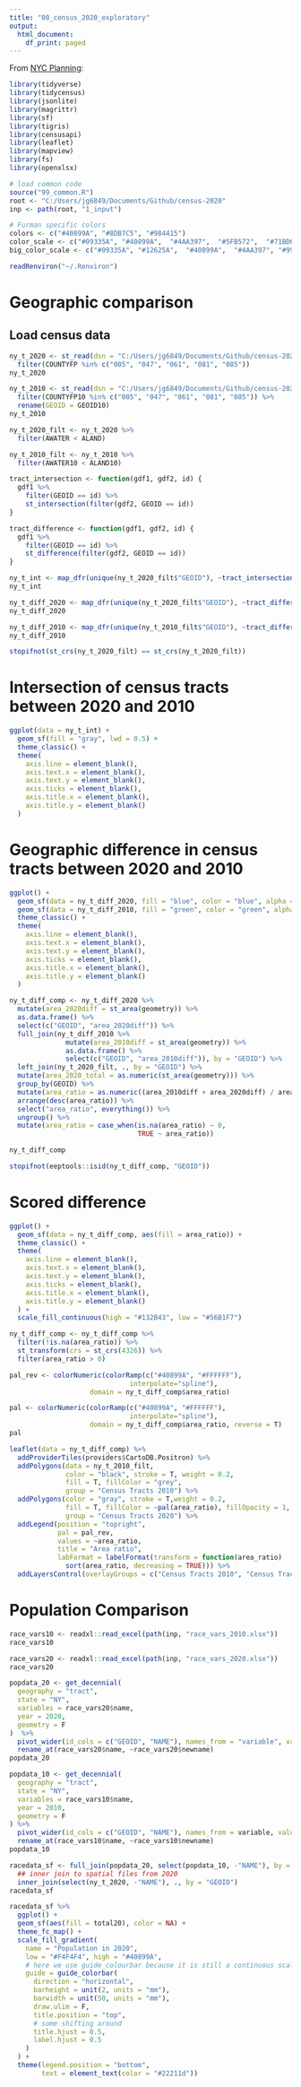 ```yaml
---
title: "00_census_2020_exploratory"
output:
  html_document:
    df_print: paged
---
```


From [NYC Planning](https://www1.nyc.gov/site/planning/planning-level/nyc-population/2020-census.page): 
```r
library(tidyverse)
library(tidycensus)
library(jsonlite)
library(magrittr)
library(sf)
library(tigris)
library(censusapi)
library(leaflet)
library(mapview)
library(fs)
library(openxlsx)

# load common code
source("99_common.R")
root <- "C:/Users/jg6849/Documents/Github/census-2020"
inp <- path(root, "1_input")

# Furman specific colors
colors <- c("#40899A", "#8DB7C5", "#984415")
color_scale <- c("#09335A",	"#40899A",	"#4AA397",	"#5FB572",	"#71BD69",	"#96C475",	"#D3CF8C",	"#D9C199")
big_color_scale <- c("#09335A",	"#12625A",	"#40899A",	"#4AA397", "#99C168",	"#BFC871",	"#CEBA7B", "#D3CF8C",	"#D9C199")

readRenviron("~/.Renviron")

```
# Geographic comparison
## Load census data
```r
ny_t_2020 <- st_read(dsn = "C:/Users/jg6849/Documents/Github/census-2020/data/tl_2020_36_tract/tl_2020_36_tract.shp") %>% 
  filter(COUNTYFP %in% c("005", "047", "061", "081", "085"))
ny_t_2020 

ny_t_2010 <- st_read(dsn = "C:/Users/jg6849/Documents/Github/census-2020/data/tl_2010_36_tract10/tl_2010_36_tract10.shp") %>% 
  filter(COUNTYFP10 %in% c("005", "047", "061", "081", "085")) %>% 
  rename(GEOID = GEOID10)
ny_t_2010
```
```r
ny_t_2020_filt <- ny_t_2020 %>%
  filter(AWATER < ALAND)

ny_t_2010_filt <- ny_t_2010 %>%
  filter(AWATER10 < ALAND10)

tract_intersection <- function(gdf1, gdf2, id) {
  gdf1 %>%
    filter(GEOID == id) %>%
    st_intersection(filter(gdf2, GEOID == id))
}

tract_difference <- function(gdf1, gdf2, id) {
  gdf1 %>%
    filter(GEOID == id) %>%
    st_difference(filter(gdf2, GEOID == id))
}

ny_t_int <- map_dfr(unique(ny_t_2020_filt$"GEOID"), ~tract_intersection(ny_t_2020_filt, ny_t_2010_filt, .))
ny_t_int

ny_t_diff_2020 <- map_dfr(unique(ny_t_2020_filt$"GEOID"), ~tract_difference(ny_t_2020_filt, ny_t_2010_filt, .))
ny_t_diff_2020

ny_t_diff_2010 <- map_dfr(unique(ny_t_2010_filt$"GEOID"), ~tract_difference(ny_t_2010_filt, ny_t_2020_filt, .))
ny_t_diff_2010

stopifnot(st_crs(ny_t_2020_filt) == st_crs(ny_t_2020_filt))
```

# Intersection of census tracts between 2020 and 2010
```r
ggplot(data = ny_t_int) +
  geom_sf(fill = "gray", lwd = 0.5) +
  theme_classic() +
  theme(
    axis.line = element_blank(),
    axis.text.x = element_blank(),
    axis.text.y = element_blank(), 
    axis.ticks = element_blank(),
    axis.title.x = element_blank(),
    axis.title.y = element_blank()
  )
```

# Geographic difference in census tracts between 2020 and 2010
```r
ggplot() +
  geom_sf(data = ny_t_diff_2020, fill = "blue", color = "blue", alpha = 0.5) +
  geom_sf(data = ny_t_diff_2010, fill = "green", color = "green", alpha = 0.5) +
  theme_classic() +
  theme(
    axis.line = element_blank(),
    axis.text.x = element_blank(),
    axis.text.y = element_blank(), 
    axis.ticks = element_blank(),
    axis.title.x = element_blank(),
    axis.title.y = element_blank()
  )
```

```r
ny_t_diff_comp <- ny_t_diff_2020 %>% 
  mutate(area_2020diff = st_area(geometry)) %>% 
  as.data.frame() %>% 
  select(c("GEOID", "area_2020diff")) %>% 
  full_join(ny_t_diff_2010 %>% 
              mutate(area_2010diff = st_area(geometry)) %>% 
              as.data.frame() %>% 
              select(c("GEOID", "area_2010diff")), by = "GEOID") %>% 
  left_join(ny_t_2020_filt, ., by = "GEOID") %>% 
  mutate(area_2020_total = as.numeric(st_area(geometry))) %>% 
  group_by(GEOID) %>% 
  mutate(area_ratio = as.numeric((area_2010diff + area_2020diff) / area_2020_total)) %>% 
  arrange(desc(area_ratio)) %>% 
  select("area_ratio", everything()) %>% 
  ungroup() %>% 
  mutate(area_ratio = case_when(is.na(area_ratio) ~ 0,
                                TRUE ~ area_ratio))

ny_t_diff_comp

stopifnot(eeptools::isid(ny_t_diff_comp, "GEOID"))
```

# Scored difference
```r
ggplot() +
  geom_sf(data = ny_t_diff_comp, aes(fill = area_ratio)) +
  theme_classic() +
  theme(
    axis.line = element_blank(),
    axis.text.x = element_blank(),
    axis.text.y = element_blank(), 
    axis.ticks = element_blank(),
    axis.title.x = element_blank(),
    axis.title.y = element_blank()
  ) +
  scale_fill_continuous(high = "#132B43", low = "#56B1F7")
```
```r
ny_t_diff_comp <- ny_t_diff_comp %>% 
  filter(!is.na(area_ratio)) %>% 
  st_transform(crs = st_crs(4326)) %>% 
  filter(area_ratio > 0)

pal_rev <- colorNumeric(colorRamp(c("#40899A", "#FFFFFF"), 
                              interpolate="spline"), 
                    domain = ny_t_diff_comp$area_ratio)

pal <- colorNumeric(colorRamp(c("#40899A", "#FFFFFF"), 
                              interpolate="spline"), 
                    domain = ny_t_diff_comp$area_ratio, reverse = T)
pal
```
```r
leaflet(data = ny_t_diff_comp) %>% 
  addProviderTiles(providers$CartoDB.Positron) %>% 
  addPolygons(data = ny_t_2010_filt,
              color = "black", stroke = T, weight = 0.2,
              fill = T, fillColor = "grey",
              group = "Census Tracts 2010") %>% 
  addPolygons(color = "gray", stroke = T,weight = 0.2,
              fill = T, fillColor = ~pal(area_ratio), fillOpacity = 1,
              group = "Census Tracts 2020") %>% 
  addLegend(position = "topright",
            pal = pal_rev,
            values = ~area_ratio,
            title = "Area ratio",
            labFormat = labelFormat(transform = function(area_ratio) 
              sort(area_ratio, decreasing = TRUE))) %>% 
  addLayersControl(overlayGroups = c("Census Tracts 2010", "Census Tracts 2020"))
```

# Population Comparison
```r
race_vars10 <- readxl::read_excel(path(inp, "race_vars_2010.xlsx"))
race_vars10

race_vars20 <- readxl::read_excel(path(inp, "race_vars_2020.xlsx"))
race_vars20

popdata_20 <- get_decennial(
  geography = "tract",
  state = "NY",
  variables = race_vars20$name,
  year = 2020,
  geometry = F
)  %>% 
  pivot_wider(id_cols = c("GEOID", "NAME"), names_from = "variable", values_from = "value")  %>% 
  rename_at(race_vars20$name, ~race_vars20$newname) 
popdata_20

popdata_10 <- get_decennial(
  geography = "tract",
  state = "NY",
  variables = race_vars10$name,
  year = 2010,
  geometry = F
) %>% 
  pivot_wider(id_cols = c("GEOID", "NAME"), names_from = variable, values_from = value) %>% 
  rename_at(race_vars10$name, ~race_vars10$newname)
popdata_10

racedata_sf <- full_join(popdata_20, select(popdata_10, -"NAME"), by = "GEOID", suffix = c("20", "10")) %>% 
  ## inner join to spatial files from 2020
  inner_join(select(ny_t_2020, -"NAME"), ., by = "GEOID") 
racedata_sf
```

```r
racedata_sf %>%
  ggplot() +
  geom_sf(aes(fill = total20), color = NA) +
  theme_fc_map() +
  scale_fill_gradient(
    name = "Population in 2020",
    low = "#F4F4F4", high = "#40899A",
    # here we use guide_colourbar because it is still a continuous scale
    guide = guide_colorbar(
      direction = "horizontal",
      barheight = unit(2, units = "mm"),
      barwidth = unit(50, units = "mm"),
      draw.ulim = F,
      title.position = "top",
      # some shifting around
      title.hjust = 0.5,
      label.hjust = 0.5
    )
  ) +
  theme(legend.position = "bottom",
        text = element_text(color = "#22211d"))
```





